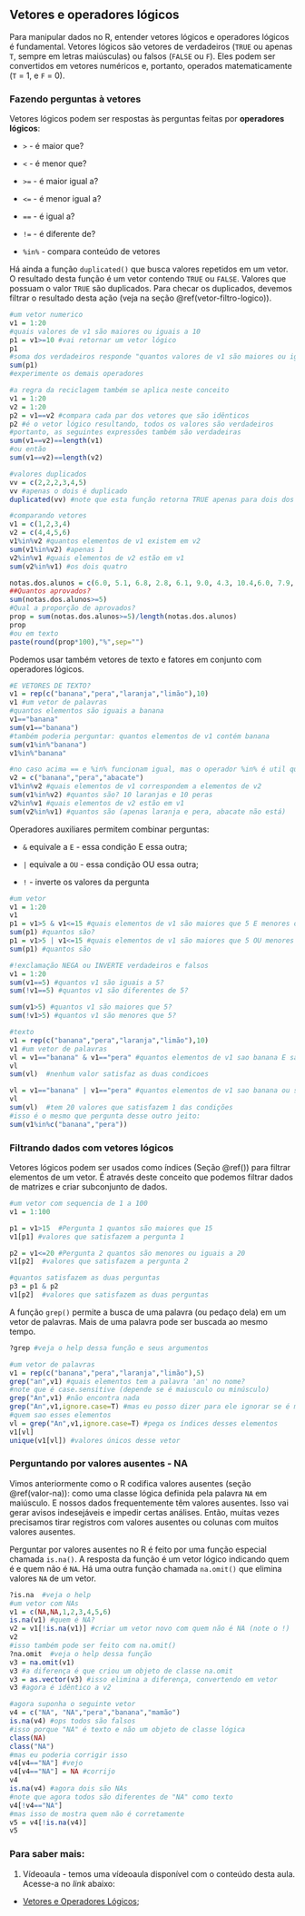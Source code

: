 ## Vetores e operadores lógicos {#vetor-operador-logico}


Para manipular dados no R, entender vetores lógicos e operadores lógicos é fundamental.
Vetores lógicos são vetores de verdadeiros (`TRUE` ou apenas `T`, sempre em letras maiúsculas) ou falsos (`FALSE` ou `F`).
Eles podem ser convertidos em vetores numéricos e, portanto, operados matematicamente (`T` = 1, e `F` = 0).  

### Fazendo perguntas à vetores {#perg-vetores}

Vetores lógicos podem ser respostas às perguntas feitas por **operadores lógicos**:

* `>` - é maior que?

* `<` - é menor que?

* `>=` - é maior igual a?

* `<=` - é menor igual a?

* `==` - é igual a?

* `!=` - é diferente de?

* `%in%` - compara conteúdo de vetores

Há ainda a função `duplicated()` que busca valores repetidos em um vetor.
O resultado desta função é um vetor contendo `TRUE` ou `FALSE`. 
Valores que possuam o valor `TRUE` são duplicados.
Para checar os duplicados, devemos filtrar o resultado desta ação (veja na seção \@ref(vetor-filtro-logico)).

<!-- Há funções úteis que auxiliam na filtragem de dados utilizando valores lógicos. -->
<!-- A primeira se chama `grep()`, que busca parte de palavras em um vetor, e a segunda chama-se `duplicated()`, que busca valores repetidos.   -->

```r
#um vetor numerico
v1 = 1:20
#quais valores de v1 são maiores ou iguais a 10
p1 = v1>=10 #vai retornar um vetor lógico
p1
#soma dos verdadeiros responde "quantos valores de v1 são maiores ou iguais a 10, pois apenas esses valores são verdadeiros ou seja são 1)
sum(p1) 
#experimente os demais operadores

#a regra da reciclagem também se aplica neste conceito
v1 = 1:20
v2 = 1:20
p2 = v1==v2 #compara cada par dos vetores que são idênticos
p2 #é o vetor lógico resultando, todos os valores são verdadeiros
#portanto, as seguintes expressões também são verdadeiras
sum(v1==v2)==length(v1)
#ou então
sum(v1==v2)==length(v2)

#valores duplicados
vv = c(2,2,2,3,4,5) 
vv #apenas o dois é duplicado
duplicated(vv) #note que esta função retorna TRUE apenas para dois dos três valores 2 (o primeiro não é duplicado)

#comparando vetores
v1 = c(1,2,3,4)
v2 = c(4,4,5,6)
v1%in%v2 #quantos elementos de v1 existem em v2
sum(v1%in%v2) #apenas 1
v2%in%v1 #quais elementos de v2 estão em v1
sum(v2%in%v1) #os dois quatro

notas.dos.alunos = c(6.0, 5.1, 6.8, 2.8, 6.1, 9.0, 4.3, 10.4,6.0, 7.9, 8.9, 6.8, 9.8, 4.6, 11.3, 8.0, 6.7, 4.5)
##Quantos aprovados?
sum(notas.dos.alunos>=5)
#Qual a proporção de aprovados?
prop = sum(notas.dos.alunos>=5)/length(notas.dos.alunos)
prop
#ou em texto
paste(round(prop*100),"%",sep="")
```
  
Podemos usar também vetores de texto e fatores em conjunto com operadores lógicos.  

```r
#E VETORES DE TEXTO?
v1 = rep(c("banana","pera","laranja","limão"),10)
v1 #um vetor de palavras
#quantos elementos são iguais a banana
v1=="banana"
sum(v1=="banana")
#também poderia perguntar: quantos elementos de v1 contém banana
sum(v1%in%"banana")
v1%in%"banana"

#no caso acima == e %in% funcionam igual, mas o operador %in% é util quando quisermos comparar dois vetores de character
v2 = c("banana","pera","abacate")
v1%in%v2 #quais elementos de v1 correspondem a elementos de v2
sum(v1%in%v2) #quantos são? 10 laranjas e 10 peras 
v2%in%v1 #quais elementos de v2 estão em v1
sum(v2%in%v1) #quantos são (apenas laranja e pera, abacate não está)
```


Operadores auxiliares permitem combinar perguntas:

* `&` equivale a `E` - essa condição E essa outra;

* `|` equivale a `OU` - essa condição OU essa outra;

* `!` - inverte os valores da pergunta


```r
#um vetor
v1 = 1:20
v1
p1 = v1>5 & v1<=15 #quais elementos de v1 são maiores que 5 E menores ou iguais a 15
sum(p1) #quantos são?
p1 = v1>5 | v1<=15 #quais elementos de v1 são maiores que 5 OU menores ou iguais a 15
sum(p1) #quantos são

#!exclamação NEGA ou INVERTE verdadeiros e falsos
v1 = 1:20
sum(v1==5) #quantos v1 são iguais a 5?
sum(!v1==5) #quantos v1 são diferentes de 5?

sum(v1>5) #quantos v1 são maiores que 5?
sum(!v1>5) #quantos v1 são menores que 5?

#texto
v1 = rep(c("banana","pera","laranja","limão"),10)
v1 #um vetor de palavras
vl = v1=="banana" & v1=="pera" #quantos elementos de v1 sao banana E sao pera
vl 
sum(vl)  #nenhum valor satisfaz as duas condicoes

vl = v1=="banana" | v1=="pera" #quantos elementos de v1 sao banana ou sao pera
vl 
sum(vl)  #tem 20 valores que satisfazem 1 das condições
#isso é o mesmo que pergunta desse outro jeito:
sum(v1%in%c("banana","pera"))
```

### Filtrando dados com vetores lógicos {#vetor-filtro-logico}

Vetores lógicos podem ser usados como índices (Seção \@ref()) para filtrar elementos de um vetor.
É através deste conceito que podemos filtrar dados de matrizes e criar subconjunto de dados.  

```r
#um vetor com sequencia de 1 a 100
v1 = 1:100

p1 = v1>15  #Pergunta 1 quantos são maiores que 15
v1[p1] #valores que satisfazem a pergunta 1

p2 = v1<=20 #Pergunta 2 quantos são menores ou iguais a 20
v1[p2]  #valores que satisfazem a pergunta 2

#quantos satisfazem as duas perguntas
p3 = p1 & p2
v1[p2]  #valores que satisfazem as duas perguntas
```

A função `grep()` permite a busca de uma palavra (ou pedaço dela) em um vetor de palavras.
Mais de uma palavra pode ser buscada ao mesmo tempo.  

```r
?grep #veja o help dessa função e seus argumentos

#um vetor de palavras
v1 = rep(c("banana","pera","laranja","limão"),5)
grep("an",v1) #quais elementos tem a palavra 'an' no nome?
#note que é case.sensitive (depende se é maiusculo ou minúsculo)
grep("An",v1) #não encontra nada
grep("An",v1,ignore.case=T) #mas eu posso dizer para ele ignorar se é minusculo ou maiúsculo e ele encontra novamente 
#quem sao esses elementos
vl = grep("An",v1,ignore.case=T) #pega os índices desses elementos
v1[vl]
unique(v1[vl]) #valores únicos desse vetor
```

### Perguntando por valores ausentes - NA {#filtro-dados-ausentes}

Vimos anteriormente como o R codifica valores ausentes (seção \@ref(valor-na)): como uma classe lógica definida pela palavra `NA` em maiúsculo.
E nossos dados frequentemente têm valores ausentes.
Isso vai gerar avisos indesejáveis e impedir certas análises.
Então, muitas vezes precisamos tirar registros com valores ausentes ou colunas com muitos valores ausentes.  

Perguntar por valores ausentes no R é feito por uma função especial chamada `is.na()`.
A resposta da função é um vetor lógico indicando quem é e quem não é `NA`.
Há uma outra função chamada `na.omit()` que elimina valores `NA` de um vetor.  

```r
?is.na  #veja o help
#um vetor com NAs
v1 = c(NA,NA,1,2,3,4,5,6)
is.na(v1) #quem é NA?
v2 = v1[!is.na(v1)] #criar um vetor novo com quem não é NA (note o !)
v2
#isso também pode ser feito com na.omit()
?na.omit  #veja o help dessa função
v3 = na.omit(v1)
v3 #a diferença é que criou um objeto de classe na.omit
v3 = as.vector(v3) #isso elimina a diferença, convertendo em vetor
v3 #agora é idêntico a v2

#agora suponha o seguinte vetor
v4 = c("NA", "NA","pera","banana","mamão")
is.na(v4) #ops todos são falsos
#isso porque "NA" é texto e não um objeto de classe lógica
class(NA)
class("NA")
#mas eu poderia corrigir isso
v4[v4=="NA"] #vejo
v4[v4=="NA"] = NA #corrijo
v4
is.na(v4) #agora dois são NAs
#note que agora todos são diferentes de "NA" como texto 
v4[!v4=="NA"]
#mas isso de mostra quem não é corretamente
v5 = v4[!is.na(v4)]
v5
```

### Para saber mais: {#sabermais-manip-texto}

(@) Vídeoaula - temos uma vídeoaula disponível com o conteúdo desta aula. Acesse-a no *link* abaixo:

  * [Vetores e Operadores Lógicos](http://www.botanicaamazonica.wiki.br/labotam/lib/exe/fetch.php?media=bot89:precurso:6vetores:video01_bot89-2020-04-07_07.52.00.mp4);
